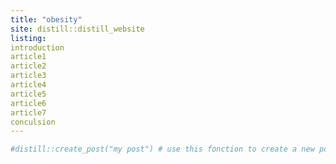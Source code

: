 ```yaml
---
title: "obesity"
site: distill::distill_website
listing: 
introduction
article1
article2
article3
article4
article5
article6
article7
conculsion
---
```


```r
#distill::create_post("my post") # use this fonction to create a new post
```

